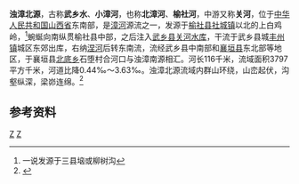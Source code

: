 '''浊漳北源'''，古称'''武乡水'''、'''小漳河'''，也称'''北漳河'''、'''榆社河'''，中游又称'''关河'''，位于[[中华人民共和国|中华人民共和国]][[山西省|山西省]]东南部，是[[漳河_(卫河)|漳河]]源流之一，发源于[[榆社县|榆社县]][[社城镇|社城镇]]以北的上白鸡岭，<ref>一说发源于三县垴或柳树沟</ref>蜿蜒向南纵贯榆社县中部，之后注入[[武乡县|武乡县]][[关河水库|关河水库]]，干流于武乡县城[[丰州镇_(武乡县)|丰州镇]]城区东郊出库，右纳[[涅河|涅河]]后转东南流，流经武乡县中南部和[[襄垣县|襄垣县]]东北部等地区，于襄垣县[[北底乡|北底乡]]石堕村合河口与浊漳南源相汇。河长116千米，流域面积3797平方千米，河道比降0.44‰～3.63‰。浊漳北源流域内群山环绕，山峦起伏，沟壑纵深，梁峁连绵。<ref name="中国河湖大典">{{cite book zh |author=《[[中国河湖大典|中国河湖大典]]》编纂委员会 |title=《中国河湖大典·海河卷》 |format=M |edition=1 |location=北京 |publisher=中国水利水电出版社 |date=2013年1月 |pages=173页 |id= ISBN 978-7-5170-0563-6}}</ref>
==参考资料==
{{reflist}}
[[Category:海河水系|Z]]
[[Category:山西河流|Z]]